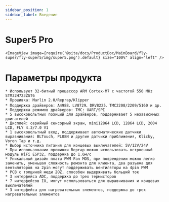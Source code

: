 ```yaml
---
sidebar_position: 1
sidebar_label: Введение
---
```




# Super5 Pro

    
    <ImageView image={require('@site/docs/ProductDoc/MainBoard/fly-super/fly-super5/img/super5.png').default} size="100%" align="left" />


# Параметры продукта

    * Использует 32-битный процессор ARM Cortex-M7 с частотой 550 MHz STM32H723ZGT6
    * Прошивка: Marlin 2.0/Reprap/Klipper
    * Поддержка драйверов: A4988、LV8729、DRV8225、TMC2208/2209/5160 и др.
    * Поддержка режимов драйверов: TMC: UART/SPI
    * 5 высоковольтных позиций для драйверов, поддерживает 5 независимых двигателей
    * Дисплей: серийный сенсорный экран, mini12864 LCD, 12864 LCD, 2004 LCD, FLY 4.3/7.0 V1
    * 1 высоковольтный вход, поддерживает автоматические датчики выравнивания: BLTouch, PL08N и другие датчики приближения, Klicky, Voron Tap и т.д.
    * Выбор источника питания для концевых выключателей: 5V/12V/24V
    * При использовании прошивки Reprap можно использовать встроенный модуль WiFi ESP32, поддержка до 1.6м/с
    * Уникальный дизайн платы PWM Fan MOS, при повреждении можно легко заменить, уменьшая сложность ремонта для клиента, два разъема для вентиляторов на 2pin могут поддерживать вентиляторы на 4pin PWM
    * PCB с толщиной меди 2OZ, способен выдерживать больший ток
    * 3 интерфейса ADC, поддержка до трех термисторов
    * 7 интерфейсов IO, могут использоваться для выравнивания и концевых выключателей
    * 3 интерфейса для нагревательных элементов, поддержка до трех нагревательных элементов
